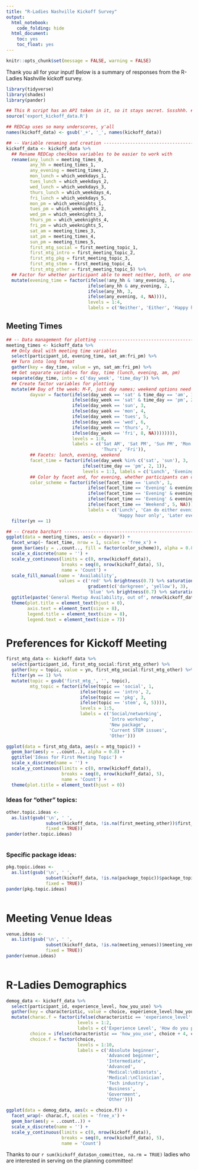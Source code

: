 ```yaml
---
title: "R-Ladies Nashville Kickoff Survey"
output:
  html_notebook:
    code_folding: hide
  html_document:
    toc: yes
    toc_float: yes
---
```


```r
knitr::opts_chunk$set(message = FALSE, warning = FALSE)
```

Thank you all for your input! Below is a summary of responses from the R-Ladies Nashville kickoff
survey.

```r
library(tidyverse)
library(shades)
library(pander)

## This R script has an API token in it, so it stays secret. Sssshhh. #goodpractice
source('export_kickoff_data.R')

## REDCap uses so many underscores, y'all
names(kickoff_data) <- gsub('_+', '_', names(kickoff_data))

## -- Variable renaming and creation ----------------------------------------------------------------
kickoff_data <- kickoff_data %>%
  ## Rename REDCap checkbox variables to be easier to work with
  rename(any_lunch = meeting_times_0,
         any_hh = meeting_times_1,
         any_evening = meeting_times_2,
         mon_lunch = which_weekdays_1,
         tues_lunch = which_weekdays_2,
         wed_lunch = which_weekdays_3,
         thurs_lunch = which_weekdays_4,
         fri_lunch = which_weekdays_5,
         mon_pm = which_weeknights_1,
         tues_pm = which_weeknights_2,
         wed_pm = which_weeknights_3,
         thurs_pm = which_weeknights_4,
         fri_pm = which_weeknights_5,
         sat_am = meeting_times_3,
         sat_pm = meeting_times_4,
         sun_pm = meeting_times_5,
         first_mtg_social = first_meeting_topic_1,
         first_mtg_intro = first_meeting_topic_2,
         first_mtg_pkg = first_meeting_topic_3,
         first_mtg_stem = first_meeting_topic_4,
         first_mtg_other = first_meeting_topic_5) %>%
  ## Factor for whether participant able to meet neither, both, or one of two evening times
  mutate(evening_time = factor(ifelse(!any_hh & !any_evening, 1,
                               ifelse(any_hh & any_evening, 2,
                               ifelse(any_hh, 3,
                               ifelse(any_evening, 4, NA)))),
                               levels = 1:4,
                               labels = c('Neither', 'Either', 'Happy hour only', 'Evening only')))

```

## Meeting Times

```r
## -- Data management for plotting -----------------------------------------------------------------
meeting_times <- kickoff_data %>%
  ## Only deal with meeting time variables
  select(participant_id, evening_time, sat_am:fri_pm) %>%
  ## Turn into long format
  gather(key = day_time, value = yn, sat_am:fri_pm) %>%
  ## Get separate variables for day, time (lunch, evening, am, pm)
  separate(day_time, into = c('day_week', 'time_day')) %>%
  ## Create factor variables for plotting
  mutate(## Day of the week: M-F, just day names; weekend options need to have time added
         dayvar = factor(ifelse(day_week == 'sat' & time_day == 'am', 1,
                         ifelse(day_week == 'sat' & time_day == 'pm', 2,
                         ifelse(day_week == 'sun', 3,
                         ifelse(day_week == 'mon', 4,
                         ifelse(day_week == 'tues', 5,
                         ifelse(day_week == 'wed', 6,
                         ifelse(day_week == 'thurs', 7,
                         ifelse(day_week == 'fri', 8, NA)))))))),
                         levels = 1:8,
                         labels = c('Sat AM', 'Sat PM', 'Sun PM', 'Mon', 'Tues', 'Wed',
                                    'Thurs', 'Fri')),
         ## Facets: lunch, evening, weekend
         facet_time = factor(ifelse(day_week %in% c('sat', 'sun'), 3,
                             ifelse(time_day == 'pm', 2, 1)),
                             levels = 1:3, labels = c('Lunch', 'Evening', 'Weekend')),
         ## Color by facet and, for evening, whether participants can do both times or just one
         color_scheme = factor(ifelse(facet_time == 'Lunch', 1,
                               ifelse(facet_time == 'Evening' & evening_time == 'Either', 2,
                               ifelse(facet_time == 'Evening' & evening_time == 'Happy hour only', 3,
                               ifelse(facet_time == 'Evening' & evening_time == 'Evening only', 4,
                               ifelse(facet_time == 'Weekend', 5, NA))))),
                               labels = c('Lunch', 'Can do either evening time',
                                          'Happy hour only', 'Later evening only', 'Weekend'))) %>%
  filter(yn == 1)

## -- Create barchart -------------------------------------------------------------------------------
ggplot(data = meeting_times, aes(x = dayvar)) +
  facet_wrap(~ facet_time, nrow = 1, scales = 'free_x') +
  geom_bar(aes(y = ..count.., fill = factor(color_scheme)), alpha = 0.8) +
  scale_x_discrete(name = '') +
  scale_y_continuous(limits = c(0, nrow(kickoff_data)),
                     breaks = seq(0, nrow(kickoff_data), 5),
                     name = 'Count') +
  scale_fill_manual(name = 'Availability',
                    values = c('red' %>% brightness(0.7) %>% saturation(1),
                               gradient(c('darkgreen', 'yellow'), 3),
                               'blue' %>% brightness(0.7) %>% saturation(1))) +
  ggtitle(paste('General Meetup Availability, out of', nrow(kickoff_data), 'Respondents')) +
  theme(plot.title = element_text(hjust = 0),
        axis.text = element_text(size = 8),
        legend.title = element_text(size = 8),
        legend.text = element_text(size = 7))

```

# Preferences for Kickoff Meeting
```r
first_mtg_data <- kickoff_data %>%
  select(participant_id, first_mtg_social:first_mtg_other) %>%
  gather(key = topic, value = yn, first_mtg_social:first_mtg_other) %>%
  filter(yn == 1) %>%
  mutate(topic = gsub('first_mtg_', '', topic),
         mtg_topic = factor(ifelse(topic == 'social', 1,
                            ifelse(topic == 'intro', 2,
                            ifelse(topic == 'pkg', 3,
                            ifelse(topic == 'stem', 4, 5)))),
                            levels = 1:5,
                            labels = c('Social/networking',
                                       'Intro workshop',
                                       'New package',
                                       'Current STEM issues',
                                       'Other')))

ggplot(data = first_mtg_data, aes(x = mtg_topic)) +
  geom_bar(aes(y = ..count..), alpha = 0.8) +
  ggtitle('Ideas for First Meeting Topic') +
  scale_x_discrete(name = '') +
  scale_y_continuous(limits = c(0, nrow(kickoff_data)),
                     breaks = seq(0, nrow(kickoff_data), 5),
                     name = 'Count') +
  theme(plot.title = element_text(hjust = 0))

```

### Ideas for "other" topics:
```r
other.topic.ideas <-
  as.list(gsub('\n', ' ',
               subset(kickoff_data, !is.na(first_meeting_other))$first_meeting_other,
               fixed = TRUE))
pander(other.topic.ideas)
  
```

### Specific package ideas:
```r
pkg.topic.ideas <-
  as.list(gsub('\n', ' ',
               subset(kickoff_data, !is.na(package_topic))$package_topic,
               fixed = TRUE))
pander(pkg.topic.ideas)
  
```

# Meeting Venue Ideas
```r
venue.ideas <-
  as.list(gsub('\n', ' ',
               subset(kickoff_data, !is.na(meeting_venues))$meeting_venues,
               fixed = TRUE))
pander(venue.ideas)
  
```

# R-Ladies Demographics
```r
demog_data <- kickoff_data %>%
  select(participant_id, experience_level, how_you_use) %>%
  gather(key = characteristic, value = choice, experience_level:how_you_use) %>%
  mutate(charac.f = factor(ifelse(characteristic == 'experience_level', 1, 2),
                           levels = 1:2,
                           labels = c('Experience Level', 'How do you plan to use R?')),
         choice = ifelse(characteristic == 'how_you_use', choice + 4, choice),
         choice.f = factor(choice,
                           levels = 1:10,
                           labels = c('Absolute beginner',
                                      'Advanced beginner',
                                      'Intermediate',
                                      'Advanced',
                                      'Medical:\nBiostats',
                                      'Medical:\nClinician',
                                      'Tech industry',
                                      'Business',
                                      'Government',
                                      'Other')))

ggplot(data = demog_data, aes(x = choice.f)) +
  facet_wrap(~ charac.f, scales = 'free_x') +
  geom_bar(aes(y = ..count..)) +
  scale_x_discrete(name = '') +
  scale_y_continuous(limits = c(0, nrow(kickoff_data)),
                     breaks = seq(0, nrow(kickoff_data), 5),
                     name = 'Count')

```

Thanks to our `r sum(kickoff_data$on_committee, na.rm = TRUE)` ladies who are interested in serving
on the planning committee!

